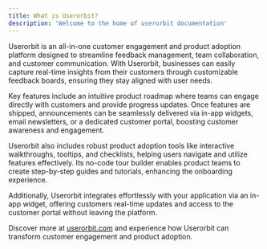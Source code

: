 ```yaml
---
title: What is Userorbit?
description: 'Welcome to the home of userorbit documentation'
---
```


Userorbit is an all-in-one customer engagement and product adoption platform designed to streamline feedback management, team collaboration, and customer communication. With Userorbit, businesses can easily capture real-time insights from their customers through customizable feedback boards, ensuring they stay aligned with user needs.

Key features include an intuitive product roadmap where teams can engage directly with customers and provide progress updates. Once features are shipped, announcements can be seamlessly delivered via in-app widgets, email newsletters, or a dedicated customer portal, boosting customer awareness and engagement.

Userorbit also includes robust product adoption tools like interactive walkthroughs, tooltips, and checklists, helping users navigate and utilize features effectively. Its no-code tour builder enables product teams to create step-by-step guides and tutorials, enhancing the onboarding experience.

Additionally, Userorbit integrates effortlessly with your application via an in-app widget, offering customers real-time updates and access to the customer portal without leaving the platform.

Discover more at [userorbit.com](http://userorbit.com/) and experience how Userorbit can transform customer engagement and product adoption.
